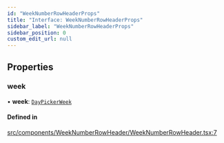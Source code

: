 ```yaml
---
id: "WeekNumberRowHeaderProps"
title: "Interface: WeekNumberRowHeaderProps"
sidebar_label: "WeekNumberRowHeaderProps"
sidebar_position: 0
custom_edit_url: null
---
```


## Properties

### week

• **week**: [`DayPickerWeek`](/api/classes/DayPickerWeek.md)

#### Defined in

[src/components/WeekNumberRowHeader/WeekNumberRowHeader.tsx:7](https://github.com/gpbl/react-day-picker/blob/cd80be68f/src/components/WeekNumberRowHeader/WeekNumberRowHeader.tsx#L7)
